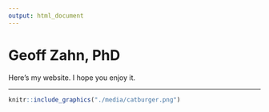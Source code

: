 ```yaml
---
output: html_document
---
```


# Geoff Zahn, PhD

Here's my website. I hope you enjoy it.

___


```r
knitr::include_graphics("./media/catburger.png")
```

